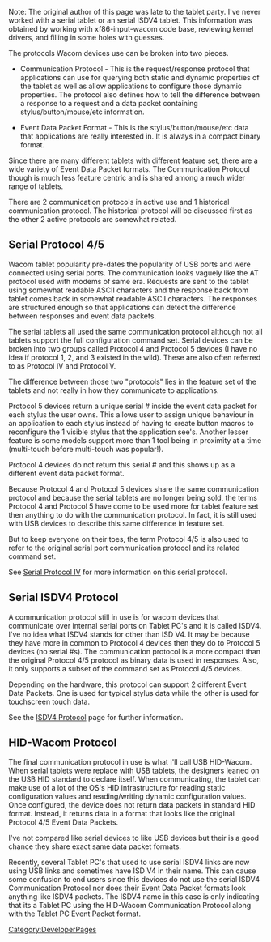 Note: The original author of this page was late to the tablet party. I've never worked with a serial tablet or an serial ISDV4 tablet. This information was obtained by working with xf86-input-wacom code base, reviewing kernel drivers, and filling in some holes with guesses.

The protocols Wacom devices use can be broken into two pieces.

* Communication Protocol - This is the request/response protocol that applications can use for querying both static and dynamic properties of the tablet as well as allow applications to configure those dynamic properties. The protocol also defines how to tell the difference between a response to a request and a data packet containing stylus/button/mouse/etc information.

* Event Data Packet Format - This is the stylus/button/mouse/etc data that applications are really interested in. It is always in a compact binary format.

Since there are many different tablets with different feature set, there are a wide variety of Event Data Packet formats. The Communication Protocol though is much less feature centric and is shared among a much wider range of tablets.

There are 2 communication protocols in active use and 1 historical communication protocol.  The historical protocol will be discussed first as the other 2 active protocols are somewhat related.

== Serial Protocol 4/5 ==

Wacom tablet popularity pre-dates the popularity of USB ports and were connected using serial ports. The communication looks vaguely like the AT protocol used with modems of same era.  Requests are sent to the
tablet using somewhat readable ASCII characters and the response back from tablet comes back in somewhat readable ASCII characters.  The responses are structured enough so that applications can detect the difference between
responses and event data packets.

The serial tablets all used the same communication protocol although not all tablets support the full configuration command set. Serial devices can be broken into two groups called Protocol 4 and Protocol 5
devices (I have no idea if protocol 1, 2, and 3 existed in the wild).  These are also often referred to as Protocol IV and Protocol V.

The difference between those two "protocols" lies in the feature set of the tablets and not really in how they communicate to applications.

Protocol 5 devices return a unique serial # inside the event data packet for each stylus the user owns.  This allows user to assign unique behaviour in an application to each stylus instead of having to create button macros to reconfigure the 1 visible stylus that the application see's.  Another lesser feature is some models support more than 1 tool being in proximity at a time (multi-touch before multi-touch was popular!).

Protocol 4 devices do not return this serial # and this shows up as a different event data packet format.

Because Protocol 4 and Protocol 5 devices share the same communication protocol and because the serial tablets are no longer being sold, the terms Protocol 4 and Protocol 5 have come to be used more for tablet feature set then anything to do with the communication protocol.  In fact, it is still used with USB devices to describe this same difference in feature set.

But to keep everyone on their toes, the term Protocol 4/5 is also used to refer to the original serial port communication protocol and its related command set.

See [[Serial Protocol IV]] for more information on this serial protocol.

== Serial ISDV4 Protocol ==

A communication protocol still in use is for wacom devices that communicate over internal serial ports on Tablet PC's and it is called ISDV4. I've no idea what ISDV4 stands for other than ISD V4.  It may be because they have more in common to Protocol 4 devices then they do to Protocol 5 devices (no serial #s). The communication protocol is a more compact than the original Protocol 4/5 protocol as binary data is used in responses. Also, it only supports a subset of the command set as Protocol 4/5 devices.

Depending on the hardware, this protocol can support 2 different Event Data Packets.  One is used for typical stylus data while the other is used for touchscreen touch data.

See the [[ISDV4 Protocol]] page for further information.

== HID-Wacom Protocol ==

The final communication protocol in use is what I'll call USB HID-Wacom. When serial tablets were replace with USB tablets, the designers leaned on the USB HID standard to declare itself. When communicating, the tablet
can make use of a lot of the OS's HID infrastructure for reading static configuration values and reading/writing dynamic configuration values.  Once configured, the device does not return data packets in standard HID format.  Instead, it returns data in a format that looks like the original Protocol 4/5 Event Data Packets.

I've not compared like serial devices to like USB devices but their is a good chance they share exact same data packet formats.

Recently, several Tablet PC's that used to use serial ISDV4 links are now using USB links and sometimes have ISD V4 in their name.  This can cause some confusion to end users since this devices do not use the serial ISDV4 Communication Protocol nor does their Event Data Packet formats look anything like ISDV4 packets.  The ISDV4 name in this case is only indicating that its a Tablet PC using the HID-Wacom Communication Protocol along with the Tablet PC Event Packet format.

[[Category:DeveloperPages]]
